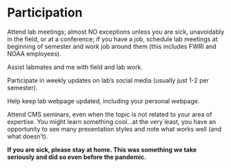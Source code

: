 # **Participation**

Attend lab meetings; almost NO exceptions unless you are sick, unavoidably in the field, or at a conference; if you have a job, schedule lab meetings at beginning of semester and work job around them (this includes FWRI and NOAA employees).

Assist labmates and me with field and lab work. 

Participate in weekly updates on lab’s social media (usually just 1-2 per semester).

Help keep lab webpage updated, including your personal webpage.

Attend CMS seminars, even when the topic is not related to your area of expertise. You might learn something cool…at the very least, you have an opportunity to see many presentation styles and note what works well (and what doesn’t).

**If you are sick, please stay at home. This was something we take seriously and did so even before the pandemic.**